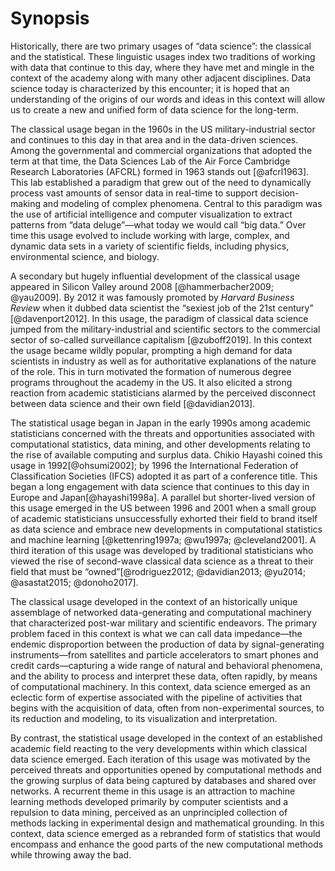 # Synopsis

Historically, there are two primary usages of "data science": the classical and the statistical. These linguistic usages index two traditions of working with data that continue to this day, where they have met and mingle in the context of the academy along with many other adjacent disciplines. Data science today is characterized by this encounter; it is hoped that an understanding of the origins of our words and ideas in this context will allow us to create a new and unified form of data science for the long-term.

The classical usage began in the 1960s in the US military-industrial sector and continues to this day in that area and in the data-driven sciences. Among the governmental and commercial organizations that adopted the term at that time, the Data Sciences Lab of the Air Force Cambridge Research Laboratories (AFCRL) formed in 1963 stands out [@afcrl1963]. This lab established a paradigm that grew out of the need to dynamically process vast amounts of sensor data in real-time to support decision-making and modeling of complex phenomena. Central to this paradigm was the use of artificial intelligence and computer visualization to extract patterns from "data deluge"---what today we would call "big data." Over time this usage evolved to include working with large, complex, and dynamic data sets in a variety of scientific fields, including physics, environmental science, and biology.

A secondary but hugely influential development of the classical usage appeared in Silicon Valley around 2008 [@hammerbacher2009; @yau2009]. By 2012 it was famously promoted by *Harvard Business Review* when it dubbed data scientist the "sexiest job of the 21st century" [@davenport2012]. In this usage, the paradigm of classical data science jumped from the military-industrial and scientific sectors to the commercial sector of so-called surveillance capitalism [@zuboff2019]. In this context the usage became wildly popular, prompting a high demand for data scientists in industry as well as for authoritative explanations of the nature of the role. This in turn motivated the formation of numerous degree programs throughout the academy in the US. It also elicited a strong reaction from academic statisticians alarmed by the perceived disconnect between data science and their own field [@davidian2013].

The statistical usage began in Japan in the early 1990s among academic statisticians concerned with the threats and opportunities associated with computational statistics, data mining, and other developments relating to the rise of available computing and surplus data. Chikio Hayashi coined this usage in 1992[@ohsumi2002]; by 1996 the International Federation of Classification Societies (IFCS) adopted it as part of a conference title. This began a long engagement with data science that continues to this day in Europe and Japan[@hayashi1998a]. A parallel but shorter-lived version of this usage emerged in the US between 1996 and 2001 when a small group of academic statisticians unsuccessfully exhorted their field to brand itself as data science and embrace new developments in computational statistics and machine learning [@kettenring1997a; @wu1997a; @cleveland2001]. A third iteration of this usage was developed by traditional statisticians who viewed the rise of second-wave classical data science as a threat to their field that must be "owned"[@rodriguez2012; @davidian2013; @yu2014; @asastat2015; @donoho2017].

The classical usage developed in the context of an historically unique assemblage of networked data-generating and computational machinery that characterized post-war military and scientific endeavors. The primary problem faced in this context is what we can call data impedance---the endemic disproportion between the production of data by signal-generating instruments---from satellites and particle accelerators to smart phones and credit cards---capturing a wide range of natural and behavioral phenomena, and the ability to process and interpret these data, often rapidly, by means of computational machinery. In this context, data science emerged as an eclectic form of expertise associated with the pipeline of activities that begins with the acquisition of data, often from non-experimental sources, to its reduction and modeling, to its visualization and interpretation.

By contrast, the statistical usage developed in the context of an established academic field reacting to the very developments within which classical data science emerged. Each iteration of this usage was motivated by the perceived threats and opportunities opened by computational methods and the growing surplus of data being captured by databases and shared over networks. A recurrent theme in this usage is an attraction to machine learning methods developed primarily by computer scientists and a repulsion to data mining, perceived as an unprincipled collection of methods lacking in experimental design and mathematical grounding. In this context, data science emerged as a rebranded form of statistics that would encompass and enhance the good parts of the new computational methods while throwing away the bad.